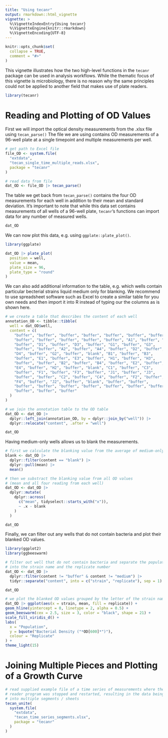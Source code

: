 ```yaml
---
title: "Using tecanr"
output: rmarkdown::html_vignette
vignette: >
  %\VignetteIndexEntry{Using tecanr}
  %\VignetteEngine{knitr::rmarkdown}
  %\VignetteEncoding{UTF-8}
---
```


```r
knitr::opts_chunk$set(
  collapse = TRUE,
  comment = "#>"
)
```

This vignette illustrates how the two high-level functions in the `tecanr` package can be used in analysis workflows.
While the thematic focus of this vignette is microbiology, there is no reason why the same principles could not be applied to another field that makes use of plate readers.

```r
library(tecanr)
```


# Reading and Plotting of OD Values

First we will import the optical density measurements from the .xlsx file using `tecan_parse()`
The file we are using contains OD measurements of a 96-well plate at a single timepoint and multiple measurements per well.

```r
# get path to Excel file
file_OD <- system.file(
  "extdata",
  "tecan_single_time_multiple_reads.xlsx",
  package = "tecanr"
)

# read data from file
dat_OD <- file_OD |> tecan_parse()
```

The table we get back from `tecan_parse()` contains the four OD measurements for each well in addition to their mean and standard deviation.
It's important to note that while this data set contains measurements of all wells of a 96-well plate, `tecanr`'s functions can import data for any number of measured wells.

```r
dat_OD
```

We can now plot this data, e.g. using `ggplate::plate_plot()`.

```r
library(ggplate)

dat_OD |> plate_plot(
  position = well,
  value = mean,
  plate_size = 96,
  plate_type = "round"
)
```

We can also add additional information to the table, e.g. which wells contain particular becterial strains liquid medium only for blanking.
We recommend to use spreadsheet software such as Excel to create a similar table for you own needs and then import it into R instead of typing our the columns as is shown here.

```r
# we create a table that describes the content of each well
annotation_OD <- tibble::tibble(
  well = dat_OD$well,
  content = c(
    "buffer", "buffer", "buffer", "buffer", "buffer", "buffer", "buffer",
    "buffer", "buffer", "buffer", "buffer", "buffer", "A1", "buffer", "A3",
    "buffer", "D1", "buffer", "D3", "buffer", "G1", "buffer", "G3",
    "buffer", "buffer", "A2", "buffer", "A4", "buffer", "D2", "buffer",
    "D4", "buffer", "G2", "buffer", "blank", "B1", "buffer", "B3",
    "buffer", "E1", "buffer", "E3", "buffer", "H1", "buffer", "H3",
    "buffer", "buffer", "B2", "buffer", "B4", "buffer", "E2", "buffer",
    "E4", "buffer", "H2", "buffer", "blank", "C1", "buffer", "C3",
    "buffer", "F1", "buffer", "F3", "buffer", "J1", "buffer", "J3",
    "buffer", "buffer", "C2", "buffer", "C4", "buffer", "F2", "buffer",
    "F4", "buffer", "J2", "buffer", "blank", "buffer", "buffer",
    "buffer", "buffer", "buffer", "buffer", "buffer", "buffer", "buffer",
    "buffer", "buffer", "buffer"
  )
)

# we join the annotation table to the OD table
dat_OD <- dat_OD |>
  dplyr::left_join(annotation_OD, by = dplyr::join_by("well")) |>
  dplyr::relocate("content", .after = "well")

dat_OD
```

Having medium-only wells allows us to blank the measurements.

```r
# first we calculate the blanking value from the average of medium-only wells
blank <- dat_OD |>
  dplyr::filter(content == "blank") |>
  dplyr::pull(mean) |>
  mean()

# then we substract the blanking value from all OD values
# (mean and all four reading from each well)
dat_OD <- dat_OD |>
  dplyr::mutate(
    dplyr::across(
      c("mean", tidyselect::starts_with("x")),
      ~ .x - blank
    )
  )

dat_OD
```

Finally, we can filter out any wells that do not contain bacteria and plot their blanked OD values.

```r
library(ggplot2)
library(ggbeeswarm)

# filter out well that do not contain bacteria and separate the population name
# into the strain name and the replicate number
dat_OD <- dat_OD |>
  dplyr::filter(content != "buffer" & content != "medium") |>
  tidyr::separate("content", into = c("strain", "replicate"), sep = 1)

dat_OD

# we plot the blanked OD values grouped by the letter of the strain name
dat_OD |> ggplot(aes(x = strain, mean, fill = replicate)) +
geom_hline(yintercept = 0, linetype = 2, alpha = 0.5) +
geom_beeswarm(cex = 2.5, size = 3, color = "black", shape = 21) +
scale_fill_viridis_d() +
labs(
  x = "Population",
  y = bquote("Bacterial Density ("*OD[600]*")"),
  colour = "Replicate"
) +
theme_light(15)
```


# Joining Multiple Pieces and Plotting of a Growth Curve

```r
# read supplied example file of a time series of measurements where the plate
# reader program was stopped and restarted, resulting in the data being split
# into multiple segments / sheets
tecan_unite(
  system.file(
    "extdata",
    "tecan_time_series_segments.xlsx",
    package = "tecanr"
  )
)
```
